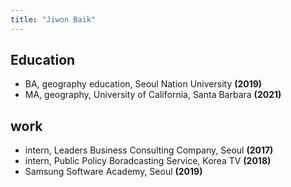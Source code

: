 ```yaml
---
title: "Jiwon Baik"
---   
```


## Education
* BA, geography education, Seoul Nation University **(2019)**
* MA, geography, University of California, Santa Barbara **(2021)**\

## work
* intern, Leaders Business Consulting Company, Seoul **(2017)**
* intern, Public Policy Boradcasting Service, Korea TV **(2018)**
* Samsung Software Academy, Seoul **(2019)**
